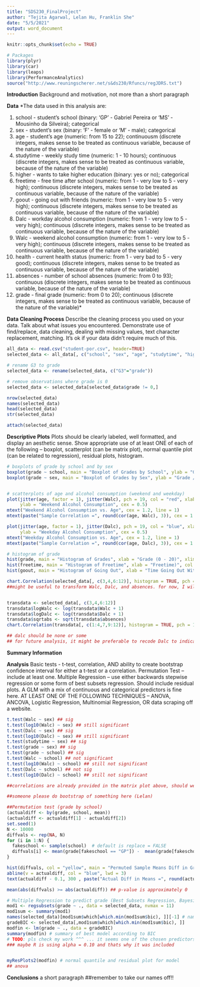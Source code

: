 ```yaml
---
title: "SDS230_FinalProject"
author: "Tejita Agarwal, Lelan Hu, Franklin She"
date: "5/5/2021"
output: word_document
---
```


```r
knitr::opts_chunk$set(echo = TRUE)
```

```r
# Packages
library(plyr)
library(car)
library(leaps)
library(PerformanceAnalytics)
source("http://www.reuningscherer.net/s&ds230/Rfuncs/regJDRS.txt")
```

**Introduction**
Background and motivation, not more than a short paragraph

**Data**
*The data used in this analysis are:

1. school - student's school (binary: 'GP' - Gabriel Pereira or 'MS' - Mousinho da Silveira); categorical
2. sex - student's sex (binary: 'F' - female or 'M' - male); categorical
3. age - student's age (numeric: from 15 to 22); continuousm (discrete integers, makes sense to be treated as continuous variable, because of the nature of the variable)
4. studytime - weekly study time (numeric: 1 - 10 hours); continuous (discrete integers, makes sense to be treated as continuous variable, because of the nature of the variable)
5. higher - wants to take higher education (binary: yes or no); categorical
6. freetime - free time after school (numeric: from 1 - very low to 5 - very high); continuous (discrete integers, makes sense to be treated as continuous variable, because of the nature of the variable)
7. goout - going out with friends (numeric: from 1 - very low to 5 - very high); continuous (discrete integers, makes sense to be treated as continuous variable, because of the nature of the variable)
8. Dalc - workday alcohol consumption (numeric: from 1 - very low to 5 - very high); continuous (discrete integers, makes sense to be treated as continuous variable, because of the nature of the variable)
9. Walc - weekend alcohol consumption (numeric: from 1 - very low to 5 - very high); continuous (discrete integers, makes sense to be treated as continuous variable, because of the nature of the variable)
10. health - current health status (numeric: from 1 - very bad to 5 - very good); continuous (discrete integers, makes sense to be treated as continuous variable, because of the nature of the variable)
11. absences - number of school absences (numeric: from 0 to 93); continuous (discrete integers, makes sense to be treated as continuous variable, because of the nature of the variable)
12. grade - final grade (numeric: from 0 to 20); continuous (discrete integers, makes sense to be treated as continuous variable, because of the nature of the variable)*

**Data Cleaning Process**
Describe the cleaning process you used on your data. Talk about what issues you encountered.
Demonstrate use of find/replace, data cleaning, dealing with missing values, text character replacement, matching. It’s ok if your data didn’t require much of this.

```r
all_data <- read.csv("student-por.csv", header=TRUE)
selected_data <- all_data[, c("school", "sex", "age", "studytime", "higher", "freetime", "goout", "Dalc", "Walc", "health", "absences", "G3")]

# rename G3 to grade
selected_data <- rename(selected_data, c("G3"="grade"))

# remove observations where grade is 0
selected_data <- selected_data[selected_data$grade != 0,]

nrow(selected_data)
names(selected_data)
head(selected_data)
str(selected_data)

attach(selected_data)
```


**Descriptive Plots**
Plots should be clearly labeled, well formatted, and display an aesthetic sense.
Show appropriate use of at least ONE of each of the following – boxplot, scatterplot (can be matrix plot), normal quantile plot (can be related to regression), residual plots, histogram.
```r
# boxplots of grade by school and by sex
boxplot(grade ~ school, main = "Boxplot of Grades by School", ylab = "Grade / Scale(0 - 20)", col = "blue", xlab = "School")
boxplot(grade ~ sex, main = "Boxplot of Grades by Sex", ylab = "Grade / Scale(0 - 20)", col = "green", xlab = "Sex")


# scatterplots of age and alcohol consumption (weekend and weekday)
plot(jitter(age, factor = 1), jitter(Walc), pch = 19, col = "red", xlab = "Age",
     ylab = "Weekend Alcohol Consumption", cex = 0.5)
mtext("Weekend Alcohol Consumption vs. Age", cex = 1.2, line = 1)
mtext(paste("Sample Correlation =", round(cor(age, Walc), 3)), cex = 1.2, line = 0)

plot(jitter(age, factor = 1), jitter(Dalc), pch = 19, col = "blue", xlab = "Age",
     ylab = "Weekday Alcohol Consumption", cex = 0.5)
mtext("Weekday Alcohol Consumption vs. Age", cex = 1.2, line = 1)
mtext(paste("Sample Correlation =", round(cor(age, Dalc), 3)), cex = 1.2, line = 0)

# histogram of grade
hist(grade, main = "Histogram of Grades", xlab = "Grade (0 - 20)", xlim = c(0, 20), col = "orange")
hist(freetime, main = "Histogram of Freetime", xlab = "Freetime)", col = "orange", breaks = 6)
hist(goout, main = "Histogram of Going Out", xlab = "Time Going Out With Friends)", col = "orange")

chart.Correlation(selected_data[, c(3,4,6:12)], histogram = TRUE, pch = 19)
##might be useful to transform Walc, Dalc, and absences. for now, I will try a sqrt transformation of abs, and log transformation of Walc and Dalc. 


transdata <- selected_data[, c(3,4,6:12)]
transdata$logWalc <- log(transdata$Walc + 1)
transdata$logDalc <- log(transdata$Dalc + 1)
transdata$sqrtabs <- sqrt(transdata$absences)
chart.Correlation(transdata[, c(1:4,7,9:12)], histogram = TRUE, pch = 19)

## dalc should be none or some
## for future analysis, it might be preferable to recode Dalc to indicate binary: do they drink on weekdays yes/no.

```

**Summary Information**

**Analysis**
Basic tests - t-test, correlation, AND ability to create bootstrap confidence interval for either a t-test or a correlation.
Permutation Test – include at least one.
Multiple Regression – use either backwards stepwise regression or some form of best subsets regression. Should include residual plots. A GLM with a mix of continuous and categorical predictors is fine here.
AT LEAST ONE OF THE FOLLOWING TECHNIQUES – ANOVA, ANCOVA, Logistic Regression, Multinomial Regression, OR data scraping off a website.
```r
t.test(Walc ~ sex) ## sig
t.test(log10(Walc) ~ sex) ## still significant
t.test(Dalc ~ sex) ## sig
t.test(log10(Dalc) ~ sex) ## still significant
t.test(studytime ~ sex) ## sig
t.test(grade ~ sex) ## sig
t.test(grade ~ school) ## sig
t.test(Walc ~ school) ## not significant
t.test(log10(Walc) ~ school) ## still not significant
t.test(Dalc ~ school) ## not sig
t.test(log10(Dalc) ~ school) ## still not significant

##correlations are already provided in the matrix plot above, should we do this again? 

##someone please do bootstrap of something here (Lelan)

##Permutation test (grade by school)
(actualdiff <- by(grade, school, mean))
(actualdiff <- actualdiff[1] - actualdiff[2])
set.seed(1)
N <- 10000
diffvals <- rep(NA, N)
for (i in 1:N) {
  fakeschool <- sample(school)  # default is replace = FALSE
  diffvals[i] <- mean(grade[fakeschool == "GP"]) -  mean(grade[fakeschool == "MS"])
}

hist(diffvals, col = "yellow", main = "Permuted Sample Means Diff in Grades between Schools", xlab = "Grade Diff", breaks = 50, xlim = c(-1.2, 1.5))
abline(v = actualdiff, col = "blue", lwd = 3)
text(actualdiff - 0.1, 300 , paste("Actual Diff in Means =", round(actualdiff,2)),srt = 90)

mean(abs(diffvals) >= abs(actualdiff)) ## p-value is approximately 0
```


```r
# Multiple Regression to predict grade (Best Subsets Regression, Bayesian Information Criteria)
mod1 <- regsubsets(grade ~ ., data = selected_data, nvmax = 11)
mod1sum <- summary(mod1)
names(selected_data)[mod1sum$which[which.min(mod1sum$bic), ]][-1] # names of the predictors
gradeBIC <- selected_data[,mod1sum$which[which.min(mod1sum$bic), ]]
modfin <- lm(grade ~ ., data = gradeBIC)
summary(modfin) # summary of best model according to BIC
# TODO: pls check my work ^^^ ... it seems one of the chosen predictors (freetime) has a p-value greater than 0.05? 
### maybe R is using alpha = 0.10 and thats why it was included


myResPlots2(modfin) # normal quantile and residual plot for model
## anova

```


**Conclusions**
a short paragraph
##remember to take our names off!!

